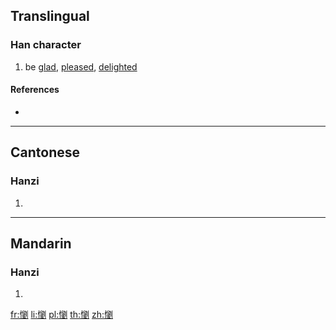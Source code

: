 {{character info/new}}
==Translingual==

===Han character===
{{Han char|rn=61|rad=心|as=15|sn=18|four=92000|canj=PHCN|ids=⿰忄劉}}

# be [[glad]], [[pleased]], [[delight]]ed

====References====
* {{Han ref|kx=0407.400|dkj=11421|dj=0748.260|hdz=42367.150|uh=61F0|ud=25072|bh=EFCD|bd=61389}}

----

==Cantonese==

===Hanzi===
{{yue-hanzi|jyut=[[lau4]]|y=lau4}}

# {{defn|lang=yue|sort=心15}}

----

==Mandarin==

===Hanzi===
{{cmn-hanzi|pin=[[liú]] ([[liu2]])|wg=liu<sup>2</sup>}}

# {{defn|lang=cmn|sort=心15}}

[[fr:懰]]
[[li:懰]]
[[pl:懰]]
[[th:懰]]
[[zh:懰]]